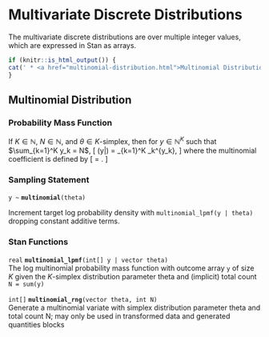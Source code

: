 # Multivariate Discrete Distributions

The multivariate discrete distributions are over multiple integer
values, which are expressed in Stan as arrays.

```r
if (knitr::is_html_output()) {
cat(' * <a href="multinomial-distribution.html">Multinomial Distribution</a>\n')
}
```

## Multinomial Distribution

### Probability Mass Function

If $K \in \mathbb{N}$, $N \in \mathbb{N}$, and $\theta \in
\text{$K$-simplex}$, then for $y \in \mathbb{N}^K$ such that
$\sum_{k=1}^K y_k = N$, \[ \text{Multinomial}(y|\theta) =
\binom{N}{y_1,\ldots,y_K} \prod_{k=1}^K \theta_k^{y_k}, \] where the
multinomial coefficient is defined by \[ \binom{N}{y_1,\ldots,y_k} =
\frac{N!}{\prod_{k=1}^K y_k!}. \]

### Sampling Statement

`y ~ ` **`multinomial`**`(theta)`

Increment target log probability density with `multinomial_lpmf(y | theta)`
dropping constant additive terms.
<!-- real; multinomial ~; -->
\index{{\tt \bfseries multinomial }!sampling statement|hyperpage}

### Stan Functions

<!-- real; multinomial_lpmf; (int[] y | vector theta); -->
\index{{\tt \bfseries multinomial\_lpmf }!{\tt (int[] y \textbar\ vector theta): real}|hyperpage}

`real` **`multinomial_lpmf`**`(int[] y | vector theta)`<br>\newline
The log multinomial probability mass function with outcome array `y`
of size $K$ given the $K$-simplex distribution parameter theta and
(implicit) total count `N = sum(y)`

<!-- int[]; multinomial_rng; (vector theta, int N); -->
\index{{\tt \bfseries multinomial\_rng }!{\tt (vector theta, int N): int[]}|hyperpage}

`int[]` **`multinomial_rng`**`(vector theta, int N)`<br>\newline
Generate a multinomial variate with simplex distribution parameter
theta and total count N; may only be used in transformed data and
generated quantities blocks

